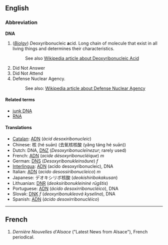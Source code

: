 ==English==

===Abbreviation===
'''DNA'''

#(''[[w:Biology|Biolgy]]'') ''D''eoxyribo''n''ucleic '''a'''cid. Long chain of molecule that exist in all living things and determines their characteristics.
#: See also [[w:DNA|Wikipedia article about Deoxyribonucleic Acid]]
# Did Not Answer
# Did Not Attend
# Defense Nuclear Agency. 
#: See also: [[w:Defense Nuclear Agency|Wikipedia article about Defense Nuclear Agency]]

====Related terms====
*[[junk DNA]]
*[[RNA]]

====Translations====
*[[Catalan]]: [[ADN]] (''àcid desoxiribonucleic'')
*Chinese: 核 (hé suān) (去氧核核酸 (yǎng táng hé suān))
*Dutch: DNA, [[DNZ]] (''Desoxyribonucleïnezur''; rarely used)
*French: [[ADN]] (''acide désoxyribonucléique'') ''m''
*German: [[DNS]] (''Desoxyribonukleinsäure'') ''f''
*[[Interlingua]]: [[ADN]] (acido desoxyribonucleic), DNA
*Italian: [[ADN]] (''acido desossiribonucleico'') ''m''
*Japanese: デオキシリボ核酸 (''deokishiribokakusan'')
*Lithuanian: [[DNR]] (''deoksiribonukleininė rūgštis'')
*Portuguese: [[ADN]] (''ácido desoxirribonucléico''), DNA
*Slovak: [[DNK]] ''f'' (''deoxyribonukleová kyselina''), DNA
*Spanish: [[ADN]] (''ácido desoxirribonucléico'')

----

==French==
#''Dernière Nouvelles d'Alsace'' ("Latest News from Alsace"), French periodical.